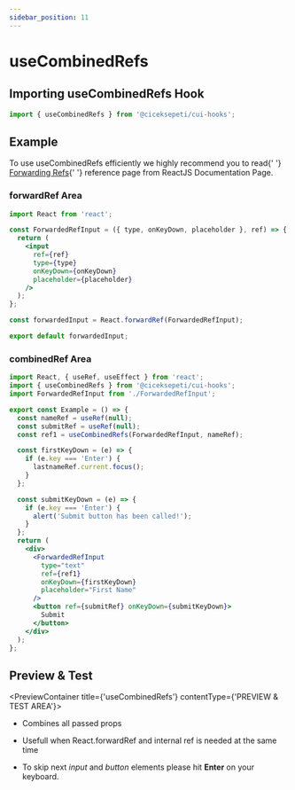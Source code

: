 ```yaml
---
sidebar_position: 11
---
```



# useCombinedRefs

## Importing useCombinedRefs Hook

```jsx
import { useCombinedRefs } from '@ciceksepeti/cui-hooks';
```

## Example

<AdmonitionContainer type="tip">
  To use useCombinedRefs efficiently we highly recommend you to read{' '}
  <a href="https://reactjs.org/docs/forwarding-refs.html">Forwarding Refs</a>{' '}
  reference page from ReactJS Documentation Page.
</AdmonitionContainer>

### forwardRef Area

```jsx
import React from 'react';

const ForwardedRefInput = ({ type, onKeyDown, placeholder }, ref) => {
  return (
    <input
      ref={ref}
      type={type}
      onKeyDown={onKeyDown}
      placeholder={placeholder}
    />
  );
};

const forwardedInput = React.forwardRef(ForwardedRefInput);

export default forwardedInput;
```

### combinedRef Area

```jsx
import React, { useRef, useEffect } from 'react';
import { useCombinedRefs } from '@ciceksepeti/cui-hooks';
import ForwardedRefInput from './ForwardedRefInput';

export const Example = () => {
  const nameRef = useRef(null);
  const submitRef = useRef(null);
  const ref1 = useCombinedRefs(ForwardedRefInput, nameRef);

  const firstKeyDown = (e) => {
    if (e.key === 'Enter') {
      lastnameRef.current.focus();
    }
  };

  const submitKeyDown = (e) => {
    if (e.key === 'Enter') {
      alert('Submit button has been called!');
    }
  };
  return (
    <div>
      <ForwardedRefInput
        type="text"
        ref={ref1}
        onKeyDown={firstKeyDown}
        placeholder="First Name"
      />
      <button ref={submitRef} onKeyDown={submitKeyDown}>
        Submit
      </button>
    </div>
  );
};
```

## Preview & Test

<PreviewContainer title={'useCombinedRefs'} contentType={'PREVIEW & TEST AREA'}>

- Combines all passed props

- Usefull when React.forwardRef and internal ref is needed at the same time

- To skip next _input_ and _button_ elements please hit **Enter** on your keyboard.

<CombinedRefs />

</PreviewContainer>
